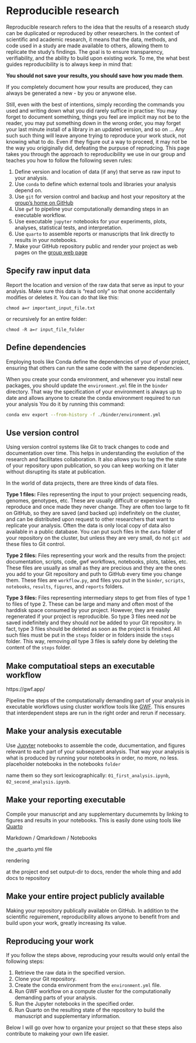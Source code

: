 
# Reproducible research {#sec-reproducible-research}

Reproducible research refers to the idea that the results of a research study can be duplicated or reproduced by other researchers. In the context of scientific and academic research, it means that the data, methods, and code used in a study are made available to others, allowing them to replicate the study's findings. The goal is to ensure transparency, verifiability, and the ability to build upon existing work. To me, the what best guides reproducibility is to always keep in mind that:

 **You should not save your results, you should save how you made them**. 
 
 If you completely document how your results are produced, they can always be generated a new - by you or anywone else. 

Still, even with the best of intentions, simply recording the commands you used and writing down what you did rarely suffice in practise: You may forget to document something, things you feel are implicit may not be to the reader, you may put something down in the wrong order, you may forget your last minute install of a library in an updated version, and so on ... Any such such thing will leave anyone trying to reproduce your work stuck, not knowing what to do. Even if they figure out a way to proceed, it may not be the way you origiginally did, defeating the purpuse of reprudcing. This page takes you through the approach to reproducibility we use in our group and teaches you how to follow the following seven rules:

1. Define version and location of data (if any) that serve as raw input to your analysis.
2. Use `conda` to define which external tools and libraries your analysis depend on.
3. Use `git` for version control and backup and host your repository at the [group's home on GitHub](https://github.com/munch-lab)
4. Use `gwf` to pipeline your computationally demanding steps in an executable workflow.
5. Use executable `jupyter` notebooks for your experiments, plots, analyses, statistical tests, and interpretation.
6. Use `quarto` to assemble reports or manuscripts that link directly to results in your notebooks.
7. Make your GitHub repository public and render your project as web pages on the [group web page]()



## Specify raw input data

Report the location and version of the raw data that serve as input to your analysis. Make sure this data is "read only" so that onone accidentally modifies or deletes it. You can do that like this:

```
chmod a=r important_input_file.txt
```

or recursively for an entire folder:

```
chmod -R a=r input_file_folder
```


## Define dependencies

Employing tools like Conda define the dependencies of your of your project, ensuring that others can run the same code with the same dependencies.

When you create your conda environment, and whenever you install new packages, you should update the `environment.yml` file in the `binder` directory. That way the specification of your environment is always up to date and allows anyone to create the conda environment required to run your analysis You do it by running this command:

```bash
conda env export --from-history -f ./binder/environment.yml
```


## Use version control

Using version control systems like Git to track changes to code and documentation over time. This helps in understanding the evolution of the research and facilitates collaboration. It also allows you to tag the the state of your repository upon publication, so you can keep working on it later without disrupting its state at publication.

In the world of data projects, there are three kinds of data files. 

**Type 1 files:** Files representing the input to your project: sequencing reads, genomes, genotypes, etc. These are usually difficult or expensive to reproduce and once made they never change. They are often too large to fit on GitHub, so they are saved (and backed up) indefinitely on the cluster, and can be distributed upon request to other researchers that want to replicate your analysis. Often the data is only local copy of data also available in a public database. You can put such files in the `data` folder of your repository on the cluster, but unless they are very small, do not `git add` these files to Git control.

**Type 2 files:** Files representing your work and the results from the project: documentation, scripts, code, gwf workflows, notebooks, plots, tables, etc. These files are usually as small as they are precious and they are the ones you add to your Git repository and puth to GitHub every time you change them. These files are `workflow.py`, and files you put in the `binder`, `scripts`, `notebooks`, `results`, `figures`, and `reports` folders.
 
**Type 3 files:** Files representing intermediary steps to get from files of type 1 to files of type 2. These can be large and many and often most of the harddisk space consumed by your project. However, they are easily regenerated if your project is reproducible. So type 3 files need *not* be saved indefinitely and they should *not* be added to your Git repository. In fact, type 3 files should be deleted as soon as the project is finished. All such files must be put in the `steps` folder or in folders inside the `steps` folder. This way, removing *all* type 3 files is safely done by deleting the content of the `steps` folder.


## Make computatioal steps an executable workflow 

https://gwf.app/


Pipeline the steps of the computationally demanding part of your analysis in executable workflows using cluster workflow tools like [GWF](https://gwf.app/). This ensures that interdependent steps are run in the right order and rerun if necessary.

## Make your analysis executable

Use [Jupyter](https://jupyter.org/) notebooks to assemble the code, ducumentation, and figures relevant to each part of your subsequent analysis. That way your analysis is what is produced by running your notebooks in order, no more, no less.
placeholder notebooks in the notebooks `folder`

name them so they sort lexicographically: `01_first_analysis.ipynb`, ` 02_second_analysis.ipynb`.


## Make your reporting executable

Compile your manuscript and any supplementary ducumemnts by linking to figures and results in your notebooks. This is easily done using tools like [Quarto](https://quarto.org/)

Markdown / Qmarkdown / Notebooks

the _quarto.yml file

rendering

at the project end set output-dir to docs, render the whole thing and add docs to repository

## Make your entire project publicly available

Making your repository publically available on GitHub. In addition to the scientific reguirement, reproducibility allows anyone to benefit from and build upon your work, greatly increasing its value.


## Reproducing your work

If you follow the steps above, reproducing your results would only entail the following steps:

1. Retrieve the raw data in the specified version.
2. Clone your Git repository.
3. Create the conda environment from the `environment.yml` file.
4. Run GWF workflow on a compute cluster for the computationally demanding parts of your analysis.
5. Run the Jupyter notebooks in the specified order.
6. Run Quarto on the resulting state of the repository to build the manuscript and supplementary information.

Below I will go over how to organize your project so that these steps also contribute to makeing your own life easier. 